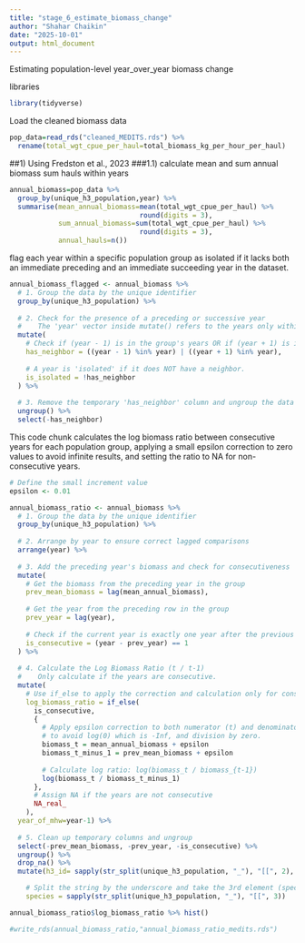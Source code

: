 ```yaml
---
title: "stage_6_estimate_biomass_change"
author: "Shahar Chaikin"
date: "2025-10-01"
output: html_document
---
```

Estimating population-level year_over_year biomass change

libraries
```r
library(tidyverse)
```

Load the cleaned biomass data
```r
pop_data=read_rds("cleaned_MEDITS.rds") %>% 
  rename(total_wgt_cpue_per_haul=total_biomass_kg_per_hour_per_haul)
```

##1) Using Fredston et al., 2023
###1.1) calculate mean and sum annual biomass
sum hauls within years
```r
annual_biomass=pop_data %>% 
  group_by(unique_h3_population,year) %>% 
  summarise(mean_annual_biomass=mean(total_wgt_cpue_per_haul) %>% 
                                round(digits = 3),
            sum_annual_biomass=sum(total_wgt_cpue_per_haul) %>% 
                                round(digits = 3),
            annual_hauls=n())
```

flag each year within a specific population group as isolated if it lacks both an immediate preceding and an immediate succeeding year in the dataset.
```r
annual_biomass_flagged <- annual_biomass %>%
  # 1. Group the data by the unique identifier
  group_by(unique_h3_population) %>%
  
  # 2. Check for the presence of a preceding or successive year
  #    The 'year' vector inside mutate() refers to the years only within the current group.
  mutate(
    # Check if (year - 1) is in the group's years OR if (year + 1) is in the group's years.
    has_neighbor = ((year - 1) %in% year) | ((year + 1) %in% year),
    
    # A year is 'isolated' if it does NOT have a neighbor.
    is_isolated = !has_neighbor
  ) %>%
  
  # 3. Remove the temporary 'has_neighbor' column and ungroup the data
  ungroup() %>%
  select(-has_neighbor)
```

This code chunk calculates the log biomass ratio between consecutive years for each population group, applying a small epsilon correction to zero values to avoid infinite results, and setting the ratio to NA for non-consecutive years.
```r
# Define the small increment value
epsilon <- 0.01

annual_biomass_ratio <- annual_biomass %>%
  # 1. Group the data by the unique identifier
  group_by(unique_h3_population) %>%
  
  # 2. Arrange by year to ensure correct lagged comparisons
  arrange(year) %>%
  
  # 3. Add the preceding year's biomass and check for consecutiveness
  mutate(
    # Get the biomass from the preceding year in the group
    prev_mean_biomass = lag(mean_annual_biomass),
    
    # Get the year from the preceding row in the group
    prev_year = lag(year),
    
    # Check if the current year is exactly one year after the previous row's year
    is_consecutive = (year - prev_year) == 1
  ) %>%
  
  # 4. Calculate the Log Biomass Ratio (t / t-1)
  #    Only calculate if the years are consecutive.
  mutate(
    # Use if_else to apply the correction and calculation only for consecutive years.
    log_biomass_ratio = if_else(
      is_consecutive,
      {
        # Apply epsilon correction to both numerator (t) and denominator (t-1)
        # to avoid log(0) which is -Inf, and division by zero.
        biomass_t = mean_annual_biomass + epsilon
        biomass_t_minus_1 = prev_mean_biomass + epsilon
        
        # Calculate log ratio: log(biomass_t / biomass_{t-1})
        log(biomass_t / biomass_t_minus_1)
      },
      # Assign NA if the years are not consecutive
      NA_real_
    ),
  year_of_mhw=year-1) %>%
  
  # 5. Clean up temporary columns and ungroup
  select(-prev_mean_biomass, -prev_year, -is_consecutive) %>%
  ungroup() %>% 
  drop_na() %>% 
  mutate(h3_id= sapply(str_split(unique_h3_population, "_"), "[[", 2),

    # Split the string by the underscore and take the 3rd element (species)
    species = sapply(str_split(unique_h3_population, "_"), "[[", 3))

annual_biomass_ratio$log_biomass_ratio %>% hist()

#write_rds(annual_biomass_ratio,"annual_biomass_ratio_medits.rds")
```

